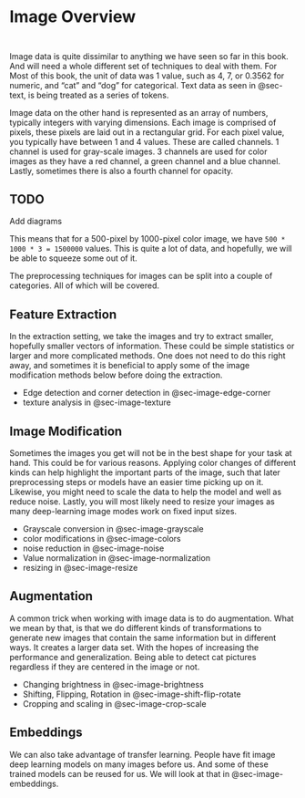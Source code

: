 # Image Overview {#sec-image}

::: {style="visibility: hidden; height: 0px;"}
## Image Overview
:::

Image data is quite dissimilar to anything we have seen so far in this book. And will need a whole different set of techniques to deal with them. For Most of this book, the unit of data was 1 value, such as 4, 7, or 0.3562 for numeric, and "cat" and "dog" for categorical. Text data as seen in @sec-text, is being treated as a series of tokens.

Image data on the other hand is represented as an array of numbers, typically integers with varying dimensions. Each image is comprised of pixels, these pixels are laid out in a rectangular grid. For each pixel value, you typically have between 1 and 4 values. These are called channels. 1 channel is used for gray-scale images. 3 channels are used for color images as they have a red channel, a green channel and a blue channel. Lastly, sometimes there is also a fourth channel for opacity.

::: {.callout-caution}
# TODO

Add diagrams
:::

This means that for a 500-pixel by 1000-pixel color image, we have `500 * 1000 * 3 = 1500000` values. This is quite a lot of data, and hopefully, we will be able to squeeze some out of it.

The preprocessing techniques for images can be split into a couple of categories. All of which will be covered.

## Feature Extraction

In the extraction setting, we take the images and try to extract smaller, hopefully smaller vectors of information. These could be simple statistics or larger and more complicated methods. One does not need to do this right away, and sometimes it is beneficial to apply some of the image modification methods below before doing the extraction.

- Edge detection and corner detection in @sec-image-edge-corner
- texture analysis in @sec-image-texture

## Image Modification

Sometimes the images you get will not be in the best shape for your task at hand. This could be for various reasons. Applying color changes of different kinds can help highlight the important parts of the image, such that later preprocessing steps or models have an easier time picking up on it. Likewise, you might need to scale the data to help the model and well as reduce noise. Lastly, you will most likely need to resize your images as many deep-learning image modes work on fixed input sizes.

- Grayscale conversion in @sec-image-grayscale
- color modifications in @sec-image-colors
- noise reduction in @sec-image-noise
- Value normalization in @sec-image-normalization
- resizing in @sec-image-resize

## Augmentation

A common trick when working with image data is to do augmentation. What we mean by that, is that we do different kinds of transformations to generate new images that contain the same information but in different ways. It creates a larger data set. With the hopes of increasing the performance and generalization. Being able to detect cat pictures regardless if they are centered in the image or not.

- Changing brightness in @sec-image-brightness
- Shifting, Flipping, Rotation in @sec-image-shift-flip-rotate
- Cropping and scaling in @sec-image-crop-scale

## Embeddings

We can also take advantage of transfer learning. People have fit image deep learning models on many images before us. And some of these trained models can be reused for us. We will look at that in @sec-image-embeddings.
